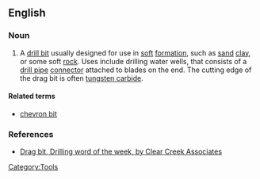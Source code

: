 ==English==

===Noun===
{{en-noun|sg=[[drag]] [[bit]]}}

# A [[drill bit]] usually designed for use in [[soft]] [[formation]], such as [[sand]] [[clay]], or some soft [[rock]]. Uses include drilling water wells, that consists of a [[drill pipe]] [[connector]] attached to blades on the end.  The cutting edge of the drag bit is often [[tungsten carbide]].  

====Related terms====
*[[chevron bit]]

===References===
*[http://www.clearcreekassociates.com/wordarchive/dragbit.htm Drag bit, Drilling word of the week, by Clear Creek Associates]

[[Category:Tools]]